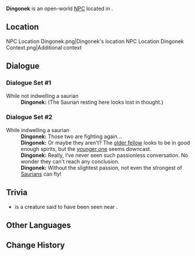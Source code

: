 {{Meta
<!-- Remove this template after adding the missing info -->
|missing_NPC_profile  = yes
}}
{{Character Infobox
|type             = Open-World NPC
|image            = NPC Dingonek.png
|realname         = <!-- Optional, if different from in-game name -->
|deceased         = <!-- Past (for deceased prior to events of the game) or free response -->
|region           = Natlan
|location         = Natlan
|affiliation      = 
|title            = 
|group            = Qucusaurus
|ancestry         = <!-- Clan/family -->
|father           = 
|mother           = 
|spouse           = 
|sibling          = 
|child            = 
|relative         = 

|voiceEN          = 
|voiceCN          = 
|voiceJP          = 
|voiceKR          = 
|dialoguereward   = 
}}
'''Dingonek''' is an open-world [[NPC]] located in {{Location|"Flower-Feather Clan"}}.
<!-- Following a certain dialogue branch for the first time gives the player AMOUNT_AS_WORD [[Item]]. -->

==Location==
<gallery>
NPC Location Dingonek.png|Dingonek's location
NPC Location Dingonek Context.png|Additional context
</gallery>
<!--
==Profile==
Detailed story/lore information goes here.
''(To be added.)''

===Appearance===
Keep appearance section short and concise. Limit to 2 paragraphs with 3-4 sentences each.
''(To be added.)''

==Quests and Events==
{{Quests and Events}}
-->
==Dialogue==
===Dialogue Set #1===
{{Dialogue Start}}
;While not indwelling a saurian
:'''Dingonek:''' (The Saurian resting here looks lost in thought.)
{{Dialogue End}}

===Dialogue Set #2===
{{Dialogue Start}}
;While indwelling a saurian
:'''Dingonek:''' Those two are fighting again...
:'''Dingonek:''' Or maybe they aren't? The [[Xican|older fellow]] looks to be in good enough spirits, but the [[Kabnal|younger one]] seems downcast.
:'''Dingonek:''' Really, I've never seen such passionless conversation. No wonder they can't reach any conclusion.
:'''Dingonek:''' Without the slightest passion, not even the strongest of [[Saurian]]s can fly!
{{Dialogue End}}
==Trivia==
*{{w|Dingonek}} is a creature said to have been seen near {{w|Lake Victoria}}.
==Other Languages==
{{Other Languages|default_hidden=1
|en      = Dingonek
|zhs     = 丁戈内克
|zhs_rm  = Dīnggēnèikè
|zht     = 丁戈內克
|zht_rm  = Dīnggēnèikè
|ja      = ディゴネク
|ja_rm   = Digoneku
|ko      = 딩고넥
|es      = Dingonek
|fr      = Dingonek
|ru      = Дингонек
|th      = Dingonek
|vi      = Dingonek
|de      = Dingonek
|id      = Dingonek
|pt      = Dingonek
|tr      = Dingonek
|it      = Dingonek
}}

==Change History==
{{Change History|5.2}}
<!--
==References==
{{Reflist}}
-->